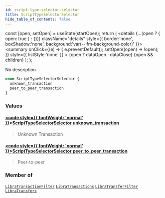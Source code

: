 ```yaml
---
id: script-type-selector-selector
title: ScriptTypeSelectorSelector
hide_table_of_contents: false
---
```







  const [open, setOpen] = useState(startOpen);
  return (
    <details {...(open ? { open: true } : {})} className="details" style={{ border:'none', boxShadow:'none', background:'var(--ifm-background-color)' }}>
      <summary
        onClick={(e) => {
          e.preventDefault();
          setOpen((open) => !open);
        }}
        style={{ listStyle:'none' }}
      >
      {open ? dataOpen : dataClose}
      </summary>
      {open && children}
    </details>
  );
};








No description


```graphql
enum ScriptTypeSelectorSelector {
  unknown_transaction
  peer_to_peer_transaction
}
```




### Values

#### [<code style={{ fontWeight: 'normal' }}>ScriptTypeSelectorSelector.<b>unknown_transaction</b></code>](#)  
> 
> 
> Unknown Transaction
> 

#### [<code style={{ fontWeight: 'normal' }}>ScriptTypeSelectorSelector.<b>peer_to_peer_transaction</b></code>](#)  
> 
> 
> Peer-to-peer
> 



### Member of

[`LibraTransactionFilter`](/docs/v1/graphql-reference/inputs/libra-transaction-filter)  <Badge class="secondary" text="input"/><Bullet />[`LibraTransactions`](/docs/v1/graphql-reference/objects/libra-transactions)  <Badge class="secondary" text="object"/><Bullet />[`LibraTransferFilter`](/docs/v1/graphql-reference/inputs/libra-transfer-filter)  <Badge class="secondary" text="input"/><Bullet />[`LibraTransfers`](/docs/v1/graphql-reference/objects/libra-transfers)  <Badge class="secondary" text="object"/>

